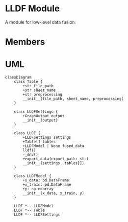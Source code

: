 
# LLDF Module

A module for low-level data fusion.

# Members

<DocCardList />

# UML

```mermaid
classDiagram
    class Table {
        +str file_path
        +str sheet_name
        +str preprocessing
        __init__(file_path, sheet_name, preprocessing)
    }

    class LLDFSettings {
        +GraphOutput output
        __init__(output)
    }

    class LLDF {
        +LLDFSettings settings
        +Table[] tables
        +LLDFModel | None fused_data
        lldf()
        -_snv()
        +export_data(export_path: str)
        __init__(settings, tables[])
    }

    class LLDFModel {
        +x_data: pd.DataFrame
        +x_train: pd.DataFrame
        +y: np.ndarray
        __init__(x_data, x_train, y)
    }

    LLDF *-- LLDFModel
    LLDF *-- Table
    LLDF *-- LLDFSettings
```